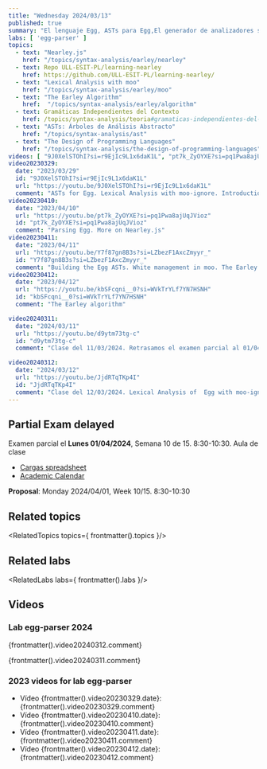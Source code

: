 ```yaml
---
title: "Wednesday 2024/03/13"
published: true
summary: "El lenguaje Egg, ASTs para Egg,El generador de analizadores sintácticos Nearley.js, El generador de analizadores léxicos Moo. Moo-ignore"
labs: [ 'egg-parser' ]
topics: 
  - text: "Nearley.js"
    href: "/topics/syntax-analysis/earley/nearley"
  - text: Repo ULL-ESIT-PL/learning-nearley
    href: https://github.com/ULL-ESIT-PL/learning-nearley/
  - text: "Lexical Analysis with moo"
    href: "/topics/syntax-analysis/earley/moo"
  - text: "The Earley Algorithm"
    href:  "/topics/syntax-analysis/earley/algorithm"
  - text: Gramáticas Independientes del Contexto
    href: /topics/syntax-analysis/teoria#gramaticas-independientes-del-contexto
  - text: "ASTs: Árboles de Análisis Abstracto"
    href: "/topics/syntax-analysis/ast"
  - text: "The Design of Programming Languages"
    href: "/topics/syntax-analysis/the-design-of-programming-languages"
videos: [ "9J0XelSTOhI?si=r9EjIc9L1x6daK1L", "pt7k_ZyOYXE?si=pq1Pwa8ajUqJVioz", "Y7f87gn8B3s?si=LZbezF1AxcZmyyr_", "kbSFcqni__0?si=WVkTrYLf7YN7HSNH"]
video20230329:
  date: "2023/03/29"
  id: "9J0XelSTOhI?si=r9EjIc9L1x6daK1L"
  url: "https://youtu.be/9J0XelSTOhI?si=r9EjIc9L1x6daK1L"
  comment: "ASTs for Egg. Lexical Analysis with moo-ignore. Introduction to Nearley.js"
video20230410:
  date: "2023/04/10"
  url: "https://youtu.be/pt7k_ZyOYXE?si=pq1Pwa8ajUqJVioz"
  id: "pt7k_ZyOYXE?si=pq1Pwa8ajUqJVioz"
  comment: "Parsing Egg. More on Nearley.js"
video20230411:
  date: "2023/04/11"
  url: "https://youtu.be/Y7f87gn8B3s?si=LZbezF1AxcZmyyr_"
  id: "Y7f87gn8B3s?si=LZbezF1AxcZmyyr_"
  comment: "Building the Egg ASTs. White management in moo. The Earley algorithm"
video20230412:
  date: "2023/04/12"
  url: "https://youtu.be/kbSFcqni__0?si=WVkTrYLf7YN7HSNH"
  id: "kbSFcqni__0?si=WVkTrYLf7YN7HSNH"
  comment: "The Earley algorithm"

video20240311:
  date: "2024/03/11"
  url: "https://youtu.be/d9ytm73tg-c"
  id: "d9ytm73tg-c"
  comment: "Clase del 11/03/2024. Retrasamos el examen parcial al 01/04/2024. El lenguaje Egg, ASTs para Egg, El generador de analizadores sintácticos Nearley.js, El generador de analizadores léxicos Moo. Moo-ignore"

video20240312:
  date: "2024/03/12"
  url: "https://youtu.be/JjdRTqTKp4I"
  id: "JjdRTqTKp4I"
  comment: "Clase del 12/03/2024. Lexical Analysis of  Egg with moo-ignore. Egg grammar in Nearley.js"
---
```


## Partial Exam delayed

Examen parcial el **Lunes 01/04/2024**, Semana 10 de 15. 8:30-10:30. Aula de clase

* [Cargas spreadsheet](https://docs.google.com/spreadsheets/d/1Kf8YEX6TYj3ie_uhM-d7twuN1J7KXMyBfSH6KPzDjHY/edit#gid=363158717)
* [Academic Calendar](/schedules#academic-calendar)

**Proposal**: Monday 2024/04/01, Week 10/15. 8:30-10:30

## Related topics

<RelatedTopics topics={ frontmatter().topics }/>

## Related labs

<RelatedLabs labs={ frontmatter().labs }/>

## Videos

### Lab egg-parser 2024

{frontmatter().video20240312.comment}

<Videos ids={[frontmatter().video20240312.id]}></Videos>

{frontmatter().video20240311.comment}

<Videos ids={[frontmatter().video20240311.id]}></Videos>

### 2023 videos for lab egg-parser

<Videos ids={frontmatter().videos}></Videos>

- Vídeo {frontmatter().video20230329.date}: {frontmatter().video20230329.comment}
- Vídeo {frontmatter().video20230410.date}: {frontmatter().video20230410.comment}
- Vídeo {frontmatter().video20230411.date}: {frontmatter().video20230411.comment}
- Vídeo {frontmatter().video20230412.date}: {frontmatter().video20230412.comment}




